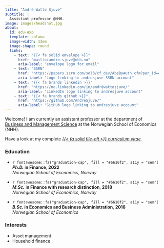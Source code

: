 ```yaml
---
title: "André Wattø Sjuve"
subtitle: |
  Assistant professor @NHH.
image: images/headshot.jpg
about:
  id: edu-exp
  template: solana
  image-width: 13em
  image-shape: round
  links:
    - text: "{{< fa solid envelope >}}"
      href: "mailto:andre.sjuve@nhh.no"
      aria-label: "envelope logo for email"
    - text: "SSRN"
      href: "https://papers.ssrn.com/sol3/cf_dev/AbsByAuth.cfm?per_id=4172820"
      aria-label: "Logo linking to andresjuve SSRN account"
    - text: "{{< fa brands linkedin >}}"
      href: "https://no.linkedin.com/in/andréwattøsjuve/"
      aria-label: "LinkedIn logo linking to andresjuve account"
    - text: "{{< fa brands github >}}"
      href: "https://github.com/AndreSjuve/"
      aria-label: "GitHub logo linking to andresjuve account"
---
```


::: {#edu-exp}
:::

Welcome! I am currently an assistant professor at the department of [Business and Management Science](https://www.nhh.no/en/departments/business-and-management-science/) at the Norwegian School of Economics (NHH). 

Have a look at my complete [_{{< fa solid file-alt >}} curriculum vitae_](https://no.linkedin.com/in/andréwattøsjuve/).

:::: {.grid}

::: {.g-col-12 .g-col-md-8 style="text-align: left;"}
### Education{#headercolor}

- `r fontawesome::fa("graduation-cap", fill = "#6610f2", a11y = "sem")` **_Ph.D._ in Finance**, **2022**  
  *Norwegian School of Economics, Norway*

- `r fontawesome::fa("graduation-cap", fill = "#6610f2", a11y = "sem")` **_M.Sc._ in Finance with research distinction**, **2018**  
  *Norwegian School of Economics, Norway*

- `r fontawesome::fa("graduation-cap", fill = "#6610f2", a11y = "sem")` **_B.Sc._ in Economics and Business Administration**, **2016**  
  *Norwegian School of Economics*
:::

::: {.g-col-12 .g-col-md-4 style="text-align: left;"}
### Interests

- Asset management
- Household finance
:::

::::
